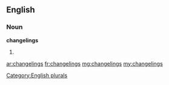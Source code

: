 ==English==

===Noun===
'''changelings'''

# {{plural of|[[changeling]]}}

[[Category:English plurals]]

[[ar:changelings]]
[[fr:changelings]]
[[mg:changelings]]
[[my:changelings]]